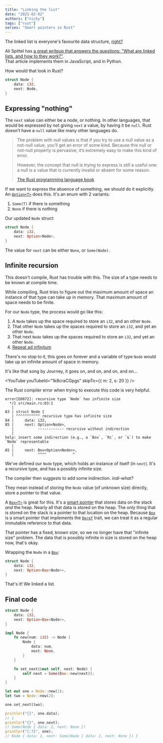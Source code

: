 ```yaml
---
title: "Linking the list"
date: "2021-02-02"
authors: ["nicky"]
tags: ["rust"]
series: "Smart pointers in Rust"
---
```


The linked list is everyone's favourite data structure, [right?](https://www.youtube.com/watch?v=31g0YE61PLQ)

<YouTube youTubeId="31g0YE61PLQ" />

Ali Spittel has [a great writeup that answers the questions: "What are linked lists, and how to they work?"](https://dev.to/aspittel/thank-u-next-an-introduction-to-linked-lists-4pph).  
That article implements them in JavaScript, and in Python.

How would that look in Rust?

```rust
struct Node {
    data: i32,
    next: Node,
}
```

## Expressing "nothing"

The `next` value can either be a node, or nothing.
In other languages, that would be expressed by not giving `next` a value, by having it be `null`.
Rust doesn't have a `null` value like many other languages do.

> The problem with null values is that if you try to use a null value as a not-null value, you’ll get an error of some kind. Because this null or not-null property is pervasive, it’s extremely easy to make this kind of error.
>
> However, the concept that null is trying to express is still a useful one: a null is a value that is currently invalid or absent for some reason.
>
> <footer>
>
> [The Rust programming language book](https://doc.rust-lang.org/book/ch06-01-defining-an-enum.html?highlight=null#the-option-enum-and-its-advantages-over-null-values)
>
> </footer>

If we want to express the absence of something, we should do it explicitly.
An [`Option<T>`](https://doc.rust-lang.org/std/option/enum.Option.html) does this.
It's an enum with 2 variants:

1. `Some(T)` if there is something
2. `None` if there is nothing

Our updated `Node` struct:

```rust hl=3
struct Node {
    data: i32,
    next: Option<Node>,
}
```

The value for `next` can be either `None`, or `Some(Node)`.

## Infinite recursion

This doesn't compile,
Rust has trouble with this.
The size of a type needs to be known at compile time.

While compiling, Rust tries to figure out the maximum amount of space an instance of that type can take up in memory.
That maximum amount of space needs to be finite.

For our `Node` type, the process would go like this:

1. A `Node` takes up the space required to store an `i32`, and an other `Node`.
2. That other `Node` takes up the spaces required to store an `i32`, and yet an other `Node`.
3. That next `Node` takes up the spaces required to store an `i32`, and yet an other `Node`.
4. [Repeat ad infinitum](https://www.youtube.com/watch?v=2VSYmGSJtCA)

There's no stop to it, this goes on forever and a variable of type `Node` would take up an infinite amount of space in memory.

It's like that song by Journey, it goes on, and on, and on, and on...

<YouTube youTubeId="1k8craCGpgs" skipTo={{ m: 2, s: 20 }} />

The Rust compiler error when trying to execute this code is very helpful.

```
error[E0072]: recursive type `Node` has infinite size
  */} src/main.rs:03:1
   |
83 | struct Node {
   | ^^^^^^^^^^^ recursive type has infinite size
84 |     data: i32,
85 |     next: Option<Node>,
   |           ------------ recursive without indirection
   |
help: insert some indirection (e.g., a `Box`, `Rc`, or `&`) to make `Node` representable
   |
85 |     next: Box<Option<Node>>,
   |           ^^^^            ^
```

We've defined our `Node` type, which holds an instance of itself (in `next`).
It's a recursive type, and has a possibly infinite size.

The compiler then suggests to add some indirection.
_indi-what?_

They mean instead of storing the `Node` value (of unknown size) directly,
store a pointer to that value.

A [`Box<T>`](https://doc.rust-lang.org/std/boxed/struct.Box.html) is great for this.
It's a [smart pointer](/garden/rust-smart-pointers) that stores data on the stack _and_ the heap.
Nearly all that data is stored on the heap.
The only thing that is stored on the stack is a pointer to that location on the heap.
Because [`Box`](https://doc.rust-lang.org/std/boxed/struct.Box.html) is a smart pointer that implements the [`Deref`](https://doc.rust-lang.org/std/ops/trait.Deref.html) trait,
we can treat it as a regular immutable reference to that data.

That pointer has a fixed, known size, so we no longer have that "infinite size" problem.
The data that is possibly infinite in size is stored on the heap now, that's okay.

Wrapping the `Node` in a [`Box`](https://doc.rust-lang.org/std/boxed/struct.Box.html):

```rust hl=3
struct Node {
    data: i32,
    next: Option<Box<Node>>,
}
```

<Aside variant="success">

That's it!
We linked a list.

</Aside>

## Final code

```rust title=main.rs
struct Node {
    data: i32,
    next: Option<Box<Node>>,
}

impl Node {
    fn new(num: i32) -> Node {
        Node {
            data: num,
            next: None,
        }
    }

    fn set_next(&mut self, next: Node) {
        self.next = Some(Box::new(next));
    }
}

let mut one = Node::new(1);
let two = Node::new(2);

one.set_next(two);

println!("{}", one.data);
// 1
println!("{}", one.next);
// Some(Node { data: 2, next: None })
println!("{:?}", one);
// Node { data: 1, next: Some(Node { data: 2, next: None }) }
```
